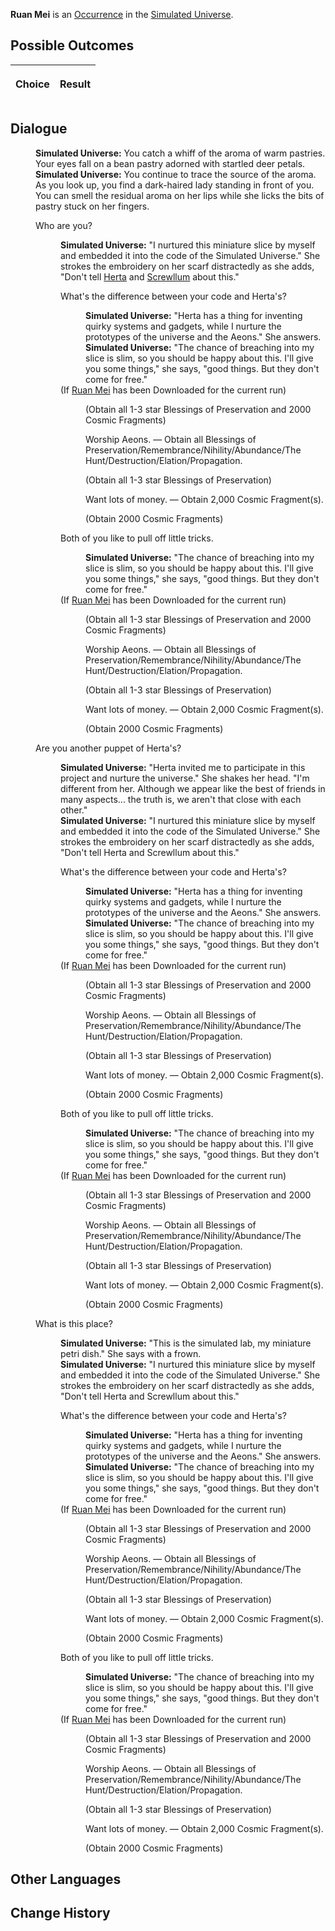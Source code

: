 {{Simulated Universe Event Infobox
|title         = Ruan Mei
|image         = Random Event Bonus.png
|type          =
|domains_su    = Occurrence
|domains_ext   = Occurrence
|domains_swarm = 
|domains_gng   = 
|requirements  =
|prev          = 
|next          = 
|indexRewards  =
|characters    = Herta;Ruan Mei;Screwllum
}}
'''Ruan Mei''' is an [[Simulated Universe/Occurrence|Occurrence]] in the [[Simulated Universe]].

==Possible Outcomes==
{| class="article-table"
!Choice
!Result

|}

<!--
==Gameplay Notes==

-->
==Dialogue==
{{Dialogue Start}}
:'''Simulated Universe:''' You catch a whiff of the aroma of warm pastries. Your eyes fall on a bean pastry adorned with startled deer petals.
:'''Simulated Universe:''' You continue to trace the source of the aroma. As you look up, you find a dark-haired lady standing in front of you. You can smell the residual aroma on her lips while she licks the bits of pastry stuck on her fingers.
:{{DIcon|Arrow}} Who are you?
::'''Simulated Universe:''' "I nurtured this miniature slice by myself and embedded it into the code of the Simulated Universe." She strokes the embroidery on her scarf distractedly as she adds, "Don't tell [[Herta]] and [[Screwllum]] about this."
::{{DIcon|Arrow}} What's the difference between your code and Herta's?
:::'''Simulated Universe:''' "Herta has a thing for inventing quirky systems and gadgets, while I nurture the prototypes of the universe and the Aeons." She answers.
:::'''Simulated Universe:''' "The chance of breaching into my slice is slim, so you should be happy about this. I'll give you some things," she says, "good things. But they don't come for free."
::;(If [[Ruan Mei]] has been Downloaded for the current run)
:::{{SU Special Dialogue|Ruan Mei|You are... [[Ruan Mei]]?|Obtain all Blessings of Preservation/Remembrance/Nihility/Abundance/The Hunt/Destruction/Elation/Propagation and 2,000 Cosmic Fragment(s).}}
:::;(Obtain all 1-3 star Blessings of Preservation and 2000 Cosmic Fragments)
:::{{DIcon|Star}} Worship Aeons. &mdash; Obtain all Blessings of Preservation/Remembrance/Nihility/Abundance/The Hunt/Destruction/Elation/Propagation.
:::;(Obtain all 1-3 star Blessings of Preservation)
:::{{DIcon|Star}} Want lots of money. &mdash; Obtain 2,000 Cosmic Fragment(s).
:::;(Obtain 2000 Cosmic Fragments)
::{{DIcon|Arrow}} Both of you like to pull off little tricks.
:::'''Simulated Universe:''' "The chance of breaching into my slice is slim, so you should be happy about this. I'll give you some things," she says, "good things. But they don't come for free."
::;(If [[Ruan Mei]] has been Downloaded for the current run)
:::{{SU Special Dialogue|Ruan Mei|You are... Ruan Mei?|Obtain all Blessings of Preservation/Remembrance/Nihility/Abundance/The Hunt/Destruction/Elation/Propagation and 2,000 Cosmic Fragment(s).}}
:::;(Obtain all 1-3 star Blessings of Preservation and 2000 Cosmic Fragments)
:::{{DIcon|Star}} Worship Aeons. &mdash; Obtain all Blessings of Preservation/Remembrance/Nihility/Abundance/The Hunt/Destruction/Elation/Propagation.
:::;(Obtain all 1-3 star Blessings of Preservation)
:::{{DIcon|Star}} Want lots of money. &mdash; Obtain 2,000 Cosmic Fragment(s).
:::;(Obtain 2000 Cosmic Fragments)
:{{DIcon|Arrow}} Are you another puppet of Herta's?
::'''Simulated Universe:''' "Herta invited me to participate in this project and nurture the universe." She shakes her head. "I'm different from her. Although we appear like the best of friends in many aspects... the truth is, we aren't that close with each other."
::'''Simulated Universe:''' "I nurtured this miniature slice by myself and embedded it into the code of the Simulated Universe." She strokes the embroidery on her scarf distractedly as she adds, "Don't tell Herta and Screwllum about this."
::{{DIcon|Arrow}} What's the difference between your code and Herta's?
:::'''Simulated Universe:''' "Herta has a thing for inventing quirky systems and gadgets, while I nurture the prototypes of the universe and the Aeons." She answers.
:::'''Simulated Universe:''' "The chance of breaching into my slice is slim, so you should be happy about this. I'll give you some things," she says, "good things. But they don't come for free."
::;(If [[Ruan Mei]] has been Downloaded for the current run)
:::{{SU Special Dialogue|Ruan Mei|You are... Ruan Mei?|Obtain all Blessings of Preservation/Remembrance/Nihility/Abundance/The Hunt/Destruction/Elation/Propagation and 2,000 Cosmic Fragment(s).}}
:::;(Obtain all 1-3 star Blessings of Preservation and 2000 Cosmic Fragments)
:::{{DIcon|Star}} Worship Aeons. &mdash; Obtain all Blessings of Preservation/Remembrance/Nihility/Abundance/The Hunt/Destruction/Elation/Propagation.
:::;(Obtain all 1-3 star Blessings of Preservation)
:::{{DIcon|Star}} Want lots of money. &mdash; Obtain 2,000 Cosmic Fragment(s).
:::;(Obtain 2000 Cosmic Fragments)
::{{DIcon|Arrow}} Both of you like to pull off little tricks.
:::'''Simulated Universe:''' "The chance of breaching into my slice is slim, so you should be happy about this. I'll give you some things," she says, "good things. But they don't come for free."
::;(If [[Ruan Mei]] has been Downloaded for the current run)
:::{{SU Special Dialogue|Ruan Mei|You are... Ruan Mei?|Obtain all Blessings of Preservation/Remembrance/Nihility/Abundance/The Hunt/Destruction/Elation/Propagation and 2,000 Cosmic Fragment(s).}}
:::;(Obtain all 1-3 star Blessings of Preservation and 2000 Cosmic Fragments)
:::{{DIcon|Star}} Worship Aeons. &mdash; Obtain all Blessings of Preservation/Remembrance/Nihility/Abundance/The Hunt/Destruction/Elation/Propagation.
:::;(Obtain all 1-3 star Blessings of Preservation)
:::{{DIcon|Star}} Want lots of money. &mdash; Obtain 2,000 Cosmic Fragment(s).
:::;(Obtain 2000 Cosmic Fragments)
:{{DIcon|Arrow}} What is this place?
::'''Simulated Universe:''' "This is the simulated lab, my miniature petri dish." She says with a frown.
::'''Simulated Universe:''' "I nurtured this miniature slice by myself and embedded it into the code of the Simulated Universe." She strokes the embroidery on her scarf distractedly as she adds, "Don't tell Herta and Screwllum about this."
::{{DIcon|Arrow}} What's the difference between your code and Herta's?
:::'''Simulated Universe:''' "Herta has a thing for inventing quirky systems and gadgets, while I nurture the prototypes of the universe and the Aeons." She answers.
:::'''Simulated Universe:''' "The chance of breaching into my slice is slim, so you should be happy about this. I'll give you some things," she says, "good things. But they don't come for free."
::;(If [[Ruan Mei]] has been Downloaded for the current run)
:::{{SU Special Dialogue|Ruan Mei|You are... Ruan Mei?|Obtain all Blessings of Preservation/Remembrance/Nihility/Abundance/The Hunt/Destruction/Elation/Propagation and 2,000 Cosmic Fragment(s).}}
:::;(Obtain all 1-3 star Blessings of Preservation and 2000 Cosmic Fragments)
:::{{DIcon|Star}} Worship Aeons. &mdash; Obtain all Blessings of Preservation/Remembrance/Nihility/Abundance/The Hunt/Destruction/Elation/Propagation.
:::;(Obtain all 1-3 star Blessings of Preservation)
:::{{DIcon|Star}} Want lots of money. &mdash; Obtain 2,000 Cosmic Fragment(s).
:::;(Obtain 2000 Cosmic Fragments)
::{{DIcon|Arrow}} Both of you like to pull off little tricks.
:::'''Simulated Universe:''' "The chance of breaching into my slice is slim, so you should be happy about this. I'll give you some things," she says, "good things. But they don't come for free."
::;(If [[Ruan Mei]] has been Downloaded for the current run)
:::{{SU Special Dialogue|Ruan Mei|You are... Ruan Mei?|Obtain all Blessings of Preservation/Remembrance/Nihility/Abundance/The Hunt/Destruction/Elation/Propagation and 2,000 Cosmic Fragment(s).}}
:::;(Obtain all 1-3 star Blessings of Preservation and 2000 Cosmic Fragments)
:::{{DIcon|Star}} Worship Aeons. &mdash; Obtain all Blessings of Preservation/Remembrance/Nihility/Abundance/The Hunt/Destruction/Elation/Propagation.
:::;(Obtain all 1-3 star Blessings of Preservation)
:::{{DIcon|Star}} Want lots of money. &mdash; Obtain 2,000 Cosmic Fragment(s).
:::;(Obtain 2000 Cosmic Fragments)
{{Dialogue End}}

==Other Languages==
{{Other Languages
|en   = Ruan Mei
|zhs  = 阮•梅
|zht  = 阮•梅
|ja   = ルアン・メェイ
|ko   = 완•매
|es   = Ruan Mei
|fr   = Ruan Mei
|ru   = Жуань Мэй
|th   = Ruan Mei
|vi   = Ruan Mei
|de   = Ruan Mei
|id   = Ruan Mei
|pt   = Ruan Mei
}}

==Change History==
{{Change History|1.3}}
